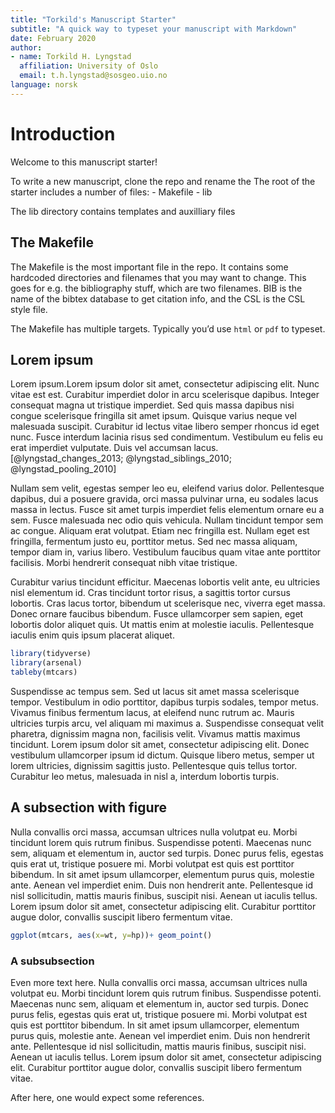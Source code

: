 ```yaml
---
title: "Torkild's Manuscript Starter"
subtitle: "A quick way to typeset your manuscript with Markdown"
date: February 2020
author:
- name: Torkild H. Lyngstad
  affiliation: University of Oslo
  email: t.h.lyngstad@sosgeo.uio.no
language: norsk
---
```


# Introduction

Welcome to this manuscript starter!

To write a new manuscript, clone the repo and rename the
The root of the starter includes a number of files:
- Makefile
- lib

The lib directory contains templates and auxilliary files

## The Makefile

The Makefile is the most important file in the repo. It contains some hardcoded directories and filenames that you may want to change. This goes for e.g. the bibliography stuff, which are two filenames. BIB is the name of the bibtex database to get citation info, and the CSL is the CSL style file.

The Makefile has multiple targets. Typically you'd use `html` or `pdf` to typeset.


## Lorem ipsum

Lorem ipsum.Lorem ipsum dolor sit amet, consectetur adipiscing elit. Nunc vitae est est. Curabitur imperdiet dolor in arcu scelerisque dapibus. Integer consequat magna ut tristique imperdiet. Sed quis massa dapibus nisi congue scelerisque fringilla sit amet ipsum. Quisque varius neque vel malesuada suscipit. Curabitur id lectus vitae libero semper rhoncus id eget nunc. Fusce interdum lacinia risus sed condimentum. Vestibulum eu felis eu erat imperdiet vulputate. Duis vel accumsan lacus. [@lyngstad_changes_2013; @lyngstad_siblings_2010; @lyngstad_pooling_2010]

Nullam sem velit, egestas semper leo eu, eleifend varius dolor. Pellentesque dapibus, dui a posuere gravida, orci massa pulvinar urna, eu sodales lacus massa in lectus. Fusce sit amet turpis imperdiet felis elementum ornare eu a sem. Fusce malesuada nec odio quis vehicula. Nullam tincidunt tempor sem ac congue. Aliquam erat volutpat. Etiam nec fringilla est. Nullam eget est fringilla, fermentum justo eu, porttitor metus. Sed nec massa aliquam, tempor diam in, varius libero. Vestibulum faucibus quam vitae ante porttitor facilisis. Morbi hendrerit consequat nibh vitae tristique.

Curabitur varius tincidunt efficitur. Maecenas lobortis velit ante, eu ultricies nisl elementum id. Cras tincidunt tortor risus, a sagittis tortor cursus lobortis. Cras lacus tortor, bibendum ut scelerisque nec, viverra eget massa. Donec ornare faucibus bibendum. Fusce ullamcorper sem sapien, eget lobortis dolor aliquet quis. Ut mattis enim at molestie iaculis. Pellentesque iaculis enim quis ipsum placerat aliquet.

```r
library(tidyverse)
library(arsenal)
tableby(mtcars)
```

Suspendisse ac tempus sem. Sed ut lacus sit amet massa scelerisque tempor. Vestibulum in odio porttitor, dapibus turpis sodales, tempor metus. Vivamus finibus fermentum lacus, at eleifend nunc rutrum ac. Mauris ultricies turpis arcu, vel aliquam mi maximus a. Suspendisse consequat velit pharetra, dignissim magna non, facilisis velit. Vivamus mattis maximus tincidunt. Lorem ipsum dolor sit amet, consectetur adipiscing elit. Donec vestibulum ullamcorper ipsum id dictum. Quisque libero metus, semper ut lorem ultricies, dignissim sagittis justo. Pellentesque quis tellus tortor. Curabitur leo metus, malesuada in nisl a, interdum lobortis turpis.

## A subsection with figure

Nulla convallis orci massa, accumsan ultrices nulla volutpat eu. Morbi tincidunt lorem quis rutrum finibus. Suspendisse potenti. Maecenas nunc sem, aliquam et elementum in, auctor sed turpis. Donec purus felis, egestas quis erat ut, tristique posuere mi. Morbi volutpat est quis est porttitor bibendum. In sit amet ipsum ullamcorper, elementum purus quis, molestie ante. Aenean vel imperdiet enim. Duis non hendrerit ante. Pellentesque id nisl sollicitudin, mattis mauris finibus, suscipit nisi. Aenean ut iaculis tellus. Lorem ipsum dolor sit amet, consectetur adipiscing elit. Curabitur porttitor augue dolor, convallis suscipit libero fermentum vitae.


```r
ggplot(mtcars, aes(x=wt, y=hp))+ geom_point()
```

### A subsubsection

Even more text here. Nulla convallis orci massa, accumsan ultrices nulla volutpat eu. Morbi tincidunt lorem quis rutrum finibus. Suspendisse potenti. Maecenas nunc sem, aliquam et elementum in, auctor sed turpis. Donec purus felis, egestas quis erat ut, tristique posuere mi. Morbi volutpat est quis est porttitor bibendum. In sit amet ipsum ullamcorper, elementum purus quis, molestie ante. Aenean vel imperdiet enim. Duis non hendrerit ante. Pellentesque id nisl sollicitudin, mattis mauris finibus, suscipit nisi. Aenean ut iaculis tellus. Lorem ipsum dolor sit amet, consectetur adipiscing elit. Curabitur porttitor augue dolor, convallis suscipit libero fermentum vitae.

After here, one would expect some references.
